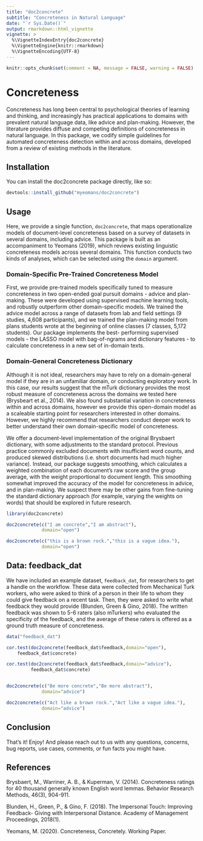 ```yaml
---
title: "doc2concrete"
subtitle: "Concreteness in Natural Language"
date: "`r Sys.Date()`"
output: rmarkdown::html_vignette
vignette: >
  %\VignetteIndexEntry{doc2concrete}
  %\VignetteEngine{knitr::rmarkdown}
  %\VignetteEncoding{UTF-8}
---
```


```r
knitr::opts_chunk$set(comment = NA, message = FALSE, warning = FALSE)
```


# Concreteness

Concreteness has long been central to psychological theories of learning and thinking, and increasingly has practical applications to domains with prevalent natural language data, like advice and plan-making. However, the literature provides diffuse and competing definitions of concreteness in natural language. In this package, we codify simple guidelines for automated concreteness detection within and across domains, developed from a review of existing methods in the literature.

## Installation

You can install the doc2concrete package directly, like so:

```r
devtools::install_github("myeomans/doc2concrete")
```

## Usage

 Here, we provide a single function, `doc2concrete`, that maps operationalize models of document-level concreteness based on a survey of datasets in several domains, including advice. This package is built as an accompaniment to Yeomans (2019), which reviews existing linguistic concreteness models across several domains. This function conducts two kinds of analyses, which can be selected using the `domain` argument. 

### Domain-Specific Pre-Trained Concreteness Model

First, we provide pre-trained models specifically tuned to measure concreteness in two open-ended goal pursuit domains - advice and plan-making. These were developed using supervised machine learning tools, and robustly outperform other domain-specific models. We trained the advice model across a range of datasets from lab and field settings (9 studies, 4,608 participants), and we trained the plan-making model from plans students wrote at the beginning of online classes (7 classes, 5,172 students). Our package implements the best- performing supervised  models - the LASSO model with bag-of-ngrams and dictionary features - to calculate concreteness in a new set of in-domain texts.

### Domain-General Concreteness Dictionary

Although it is not ideal, researchers may have to rely on a domain-general model if they are in an unfamiliar domain, or conducting exploratory work. In this case, our results suggest that the mTurk dictionary provides the most robust measure of concreteness across the domains we tested here (Brysbeart et al., 2014). We also found substantial variation in concreteness within and across domains, however we provide this open-domain model as a scaleable starting point for researchers interested in other domains. However, we highly recommend that researchers conduct deeper work to better understand their own domain-specific model of concreteness.

We offer a document-level implementation of the original Brysbaert dictionary, with some adjustments to the standard protocol. Previous practice commonly excluded documents with insufficient word counts, and produced skewed distributions (i.e. short documents had much higher variance). Instead, our package suggests smoothing, which calculates a weighted combination of each document's raw score and the group average, with the weight proportional to document length. This smoothing somewhat improved the accuracy of the model for concreteness in advice, and in plan-making. We suspect there may be other gains from fine-tuning the standard dictionary approach (for example, varying the weights on words) that should be explored in future research. 

```r


library(doc2concrete)

doc2concrete(c("I am concrete","I am abstract"),
             domain="open")

doc2concrete(c("this is a brown rock.","this is a vague idea."),
             domain="open")

```

## Data: feedback_dat

We have included an example dataset, `feedback_dat`, for researchers to get a handle on the workflow. These data were collected from Mechanical Turk workers, who were asked to think of a person in their life to whom they could give feedback on a recent task. Then, they were asked to write what feedback they would provide (Blunden, Green & Gino, 2018). The written feedback was shown to 5-6 raters (also mTurkers) who evaluated the specificity of the feedback, and the average of these raters is offered as a ground truth measure of concreteness.

```r

data("feedback_dat")

cor.test(doc2concrete(feedback_dat$feedback,domain="open"),
    feedback_dat$concrete)

cor.test(doc2concrete(feedback_dat$feedback,domain="advice"),
         feedback_dat$concrete)


doc2concrete(c("Be more concrete","Be more abstract"),
             domain="advice")

doc2concrete(c("Act like a brown rock.","Act like a vague idea."),
             domain="advice")

```

## Conclusion

That's it! Enjoy! And please reach out to us with any questions, concerns, bug reports, use cases, comments, or fun facts you might have.

## References

Brysbaert, M., Warriner, A. B., & Kuperman, V. (2014). Concreteness ratings for 40 thousand generally known English word lemmas. Behavior Research Methods, 46(3), 904-911.

Blunden, H., Green, P., & Gino, F. (2018). The Impersonal Touch: Improving Feedback- Giving with Interpersonal Distance. Academy of Management Proceedings, 2018(1).

Yeomans, M. (2020). Concreteness, Concretely. Working Paper.
